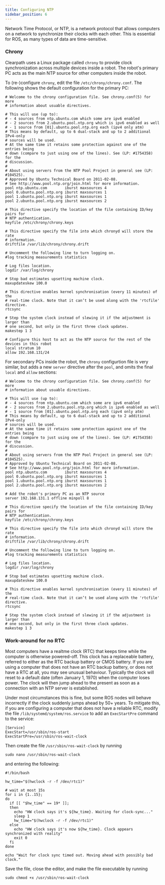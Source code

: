 ```yaml
---
title: Configuring NTP
sidebar_position: 6
---
```


Network Time Protocol, or NTP, is a network protocol that allows computers on a network to synchronize their clocks
with each other.  This is essential for ROS, as many types of data are time-sensitive.

### Chrony

Clearpath uses a Linux package called `chrony` to provide clock synchronization across multiple devices inside a robot.
The robot's primary PC acts as the main NTP source for other computers inside the robot.

To (re-)configure `chrony`, edit the file `/etc/chrony/chrony.conf`.  The following shows the default configuration
for the primary PC:

```
# Welcome to the chrony configuration file. See chrony.conf(5) for more
# information about usuable directives.

# This will use (up to):
# - 4 sources from ntp.ubuntu.com which some are ipv6 enabled
# - 2 sources from 2.ubuntu.pool.ntp.org which is ipv6 enabled as well
# - 1 source from [01].ubuntu.pool.ntp.org each (ipv4 only atm)
# This means by default, up to 6 dual-stack and up to 2 additional IPv4-only
# sources will be used.
# At the same time it retains some protection against one of the entries being
# down (compare to just using one of the lines). See (LP: #1754358) for the
# discussion.
#
# About using servers from the NTP Pool Project in general see (LP: #104525).
# Approved by Ubuntu Technical Board on 2011-02-08.
# See http://www.pool.ntp.org/join.html for more information.
pool ntp.ubuntu.com        iburst maxsources 4
pool 0.ubuntu.pool.ntp.org iburst maxsources 1
pool 1.ubuntu.pool.ntp.org iburst maxsources 1
pool 2.ubuntu.pool.ntp.org iburst maxsources 2

# This directive specify the location of the file containing ID/key pairs for
# NTP authentication.
keyfile /etc/chrony/chrony.keys

# This directive specify the file into which chronyd will store the rate
# information.
driftfile /var/lib/chrony/chrony.drift

# Uncomment the following line to turn logging on.
#log tracking measurements statistics

# Log files location.
logdir /var/log/chrony

# Stop bad estimates upsetting machine clock.
maxupdateskew 100.0

# This directive enables kernel synchronisation (every 11 minutes) of the
# real-time clock. Note that it can’t be used along with the 'rtcfile' directive.
rtcsync

# Step the system clock instead of slewing it if the adjustment is larger than
# one second, but only in the first three clock updates.
makestep 1 3

# Configure this host to act as the NTP source for the rest of the devices in this robot
local stratum 10
allow 192.168.131/24
```

For secondary PCs inside the robot, the `chrony` configurtion file is very similar, but adds a new `server` directive
after the `pool`, and omits the final `local` and `allow` sections:

```
# Welcome to the chrony configuration file. See chrony.conf(5) for more
# information about usuable directives.

# This will use (up to):
# - 4 sources from ntp.ubuntu.com which some are ipv6 enabled
# - 2 sources from 2.ubuntu.pool.ntp.org which is ipv6 enabled as well
# - 1 source from [01].ubuntu.pool.ntp.org each (ipv4 only atm)
# This means by default, up to 6 dual-stack and up to 2 additional IPv4-only
# sources will be used.
# At the same time it retains some protection against one of the entries being
# down (compare to just using one of the lines). See (LP: #1754358) for the
# discussion.
#
# About using servers from the NTP Pool Project in general see (LP: #104525).
# Approved by Ubuntu Technical Board on 2011-02-08.
# See http://www.pool.ntp.org/join.html for more information.
pool ntp.ubuntu.com        iburst maxsources 4
pool 0.ubuntu.pool.ntp.org iburst maxsources 1
pool 1.ubuntu.pool.ntp.org iburst maxsources 1
pool 2.ubuntu.pool.ntp.org iburst maxsources 2

# Add the robot's primary PC as an NTP source
server 192.168.131.1 offline minpoll 8

# This directive specify the location of the file containing ID/key pairs for
# NTP authentication.
keyfile /etc/chrony/chrony.keys

# This directive specify the file into which chronyd will store the rate
# information.
driftfile /var/lib/chrony/chrony.drift

# Uncomment the following line to turn logging on.
#log tracking measurements statistics

# Log files location.
logdir /var/log/chrony

# Stop bad estimates upsetting machine clock.
maxupdateskew 100.0

# This directive enables kernel synchronisation (every 11 minutes) of the
# real-time clock. Note that it can’t be used along with the 'rtcfile' directive.
rtcsync

# Step the system clock instead of slewing it if the adjustment is larger than
# one second, but only in the first three clock updates.
makestep 1 3
```

### Work-around for no RTC

Most computers have a realtme clock (RTC) that keeps time while the computer is otherwise powered-off.  This clock has
a replaceable battery, referred to either as the RTC backup battery or CMOS battery.  If you are using a computer that
does not have an RTC backup battery, or does not have a RTC at all, you may see unusual behaviour.  Typically the
clock will reset to a default date (often January 1, 1970) when the computer loses power.  The clock will then jump
ahead to the present as soon as a connection with an NTP server is established.

Under most circumstances this is fine, but some ROS nodes will behave incorrectly if the clock suddenly jumps ahead by
50+ years.  To mitigate this, if you are configuring a computer that does not have a reliable RTC, modify the file
`/lib/systemd/system/ros.service` to add an `ExecStartPre` command to the service:

```
[Service]
ExecStart=/usr/sbin/ros-start
ExecStartPre=/usr/sbin/ros-wait-clock
```

Then create the file `/usr/sbin/ros-wait-clock` by running
```
sudo nano /usr/sbin/ros-wait-clock
```
and entering the following:
```
#!/bin/bash

hw_time="$(hwclock -r -f /dev/rtc1)"

# wait at most 15s
for i in {1..15};
do
  if [[ "$hw_time" == 19* ]];
  then
    echo "HW clock says it's ${hw_time}. Waiting for clock-sync..."
    sleep 1
    hw_time="$(hwclock -r -f /dev/rtc1)"
  else
    echo "HW clock says it's now ${hw_time}. Clock appears synchronized with reality"
    exit 0
  fi
done

echo "Wait for clock sync timed out. Moving ahead with possibly bad clock."
```

Save the file, close the editor, and make the file executable by running
```
sudo chmod +x /usr/sbin/ros-wait-clock
```
